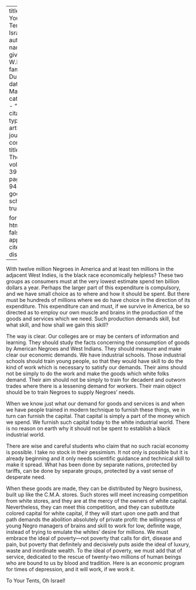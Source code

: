 
---
title: 'To Your Tents, Oh Israel!'
author:
  - name:
      given: W.E.B.
      family: Du Bois
date: Mar. 1932
categories: 
  - ""
citation: 
  type: article-journal
  container-title: The Crisis
  volume: 39
  issue: 3
  page: 93-94
google-scholar: true

format:
  html:
    toc: false
    appendix-cite-as: display
---


With twelve million Negroes in America and at least ten millions in the adjacent West Indies, is the black race economically helpless? These two groups as consumers must at the very lowest estimate spend ten billion dollars a year. Perhaps the larger part of this expenditure is compulsory, and we have small choice as to where and how it should be spent. But there must be hundreds of millions where we do have choice in the direction of its expenditure. This expenditure can and must, if we survive in America, be so directed as to employ our own muscle and brains in the production of the goods and services which we need. Such production demands skill, but what skill, and how shall we gain this skill?

The way is clear. Our colleges are or may be centers of information and learning. They should study the facts concerning the consumption of goods by American Negroes and West Indians. They should measure and make clear our economic demands. We have industrial schools. Those industrial schools should train young people, so that they would have skill to do the kind of work which is necessary to satisfy our demands. Their aims should not be simply to do the work and make the goods which white folks demand. Their aim should not be simply to train for decadent and outworn trades where there is a lessening demand for workers. Their main object should be to train Negroes to supply Negroes' needs.

When we know just what our demand for goods and services is and when we have people trained in modern technique to furnish these things, we in turn can furnish the capital. That capital is simply a part of the money which we spend. We furnish such capital today to the white industrial world. There is no reason on earth why it should not be spent to establish a black industrial world.

There are wise and careful students who claim that no such racial economy is possible. I take no stock in their pessimism. It not only is possible but it is already beginning and it only needs scientific guidance and technical skill to make it spread. What has been done by separate nations, protected by tariffs, can be done by separate groups, protected by a vast sense of desperate need.

When these goods are made, they can be distributed by Negro business, built up like the C.M.A. stores. Such stores will meet increasing competition from white stores, and they are at the mercy of the owners of white capital. Nevertheless, they can meet this competition, and they can substitute colored capital for white capital, if they will start upon one path and that path demands the abolition absolutely of private profit: the willingness of young Negro managers of brains and skill to work for low, definite wage, instead of trying to emulate the whites' desire for millions. We must embrace the ideal of poverty---not poverty that calls for dirt, disease and pain, but poverty that definitely and decisively puts aside the ideal of luxury, waste and inordinate wealth. To the ideal of poverty, we must add that of service, dedicated to the rescue of twenty-two millions of human beings who are bound to us by blood and tradition. Here is an economic program for times of depression, and it will work, if we work it.

To Your Tents, Oh Israel!

